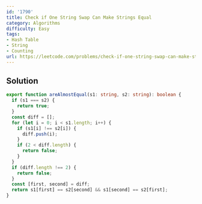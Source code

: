 ```yaml
---
id: '1790'
title: Check if One String Swap Can Make Strings Equal
category: Algorithms
difficulty: Easy
tags:
- Hash Table
- String
- Counting
url: https://leetcode.com/problems/check-if-one-string-swap-can-make-strings-equal
---
```


## Solution

```typescript filename="solution.ts" copy
export function areAlmostEqual(s1: string, s2: string): boolean {
  if (s1 === s2) {
    return true;
  }
  const diff = [];
  for (let i = 0; i < s1.length; i++) {
    if (s1[i] !== s2[i]) {
      diff.push(i);
    }
    if (2 < diff.length) {
      return false;
    }
  }
  if (diff.length !== 2) {
    return false;
  }
  const [first, second] = diff;
  return s1[first] == s2[second] && s1[second] == s2[first];
}
```

